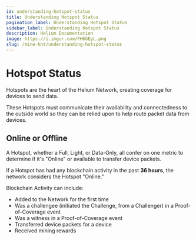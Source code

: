 ```yaml
---
id: understanding-hotspot-status
title: Understanding Hotspot Status
pagination_label: Understanding Hotspot Status
sidebar_label: Understanding Hotspot Status
description: Helium Documentation
image: https://i.imgur.com/FH6GEyL.png
slug: /mine-hnt/understanding-hotspot-status
---
```


# Hotspot Status


Hotspots are the heart of the Helium Network, creating coverage for devices to send data.

These Hotspots must communicate their availability and connectedness to the outside world so they
can be relied upon to help route packet data from devices.

## Online or Offline

A Hotspot, whether a Full, Light, or Data-Only, all confer on one metric to determine if it's
"Online" or available to transfer device packets.

If a Hotspot has had any blockchain activity in the past **36 hours**, the network considers the
Hotspot "Online."

Blockchain Activity can include:

- Added to the Network for the first time
- Was a challengee (initiated the Challenge, from a Challenger) in a Proof-of-Coverage event
- Was a witness in a Proof-of-Coverage event
- Transferred device packets for a device
- Received mining rewards
